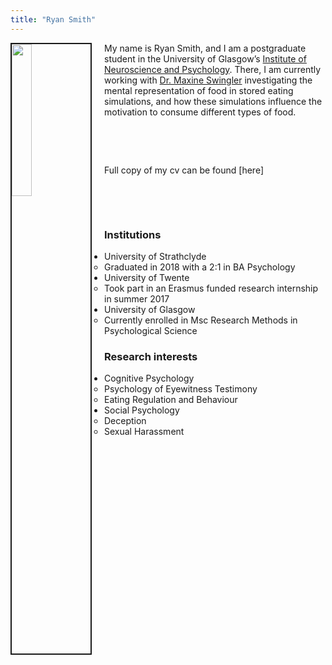 ```yaml
---
title: "Ryan Smith"
---
```

<img src="Ryan.photo.jpg" style="width:25%; border:2px solid; margin-right: 20px" align="left">










My name is Ryan Smith, and I am a postgraduate student in the University of Glasgow's
[Institute of Neuroscience and Psychology](http://www.gla.ac.uk/researchinstitutes/neurosciencepsychology/). There, 
I am currently working with [Dr. Maxine Swingler](https://www.gla.ac.uk/schools/psychology/staff/maxineswingler/) investigating the mental representation of food in stored eating simulations, and how these simulations influence the motivation to consume different types of food. 

&nbsp;

&nbsp;


Full copy of my cv can be found [here]

&nbsp;

&nbsp;
&nbsp;
&nbsp;
&nbsp;
&nbsp;


### Institutions


* University of Strathclyde
    * Graduated in 2018 with a 2:1 in BA Psychology
* University of Twente
    * Took part in an Erasmus funded research internship in summer 2017
* University of Glasgow
    * Currently enrolled in Msc Research Methods in Psychological Science



### Research interests


* Cognitive Psychology
    * Psychology of Eyewitness Testimony
    * Eating Regulation and Behaviour
* Social Psychology
    * Deception
    * Sexual Harassment 
    
    

    
    
